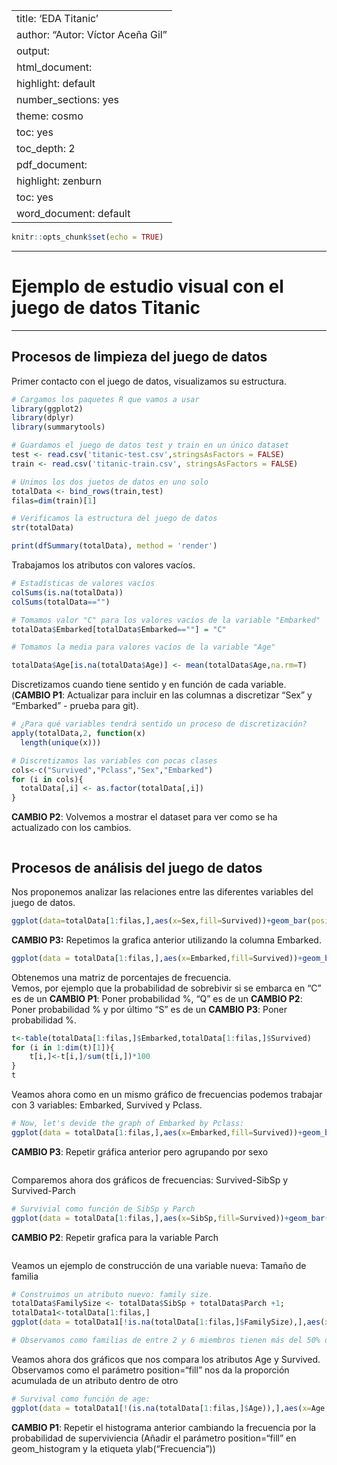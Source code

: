 
---
title: 'EDA Titanic'
author: "Autor: Víctor Aceña Gil"
output:
  html_document:
    highlight: default
    number_sections: yes
    theme: cosmo
    toc: yes
    toc_depth: 2
  pdf_document:
    highlight: zenburn
    toc: yes
  word_document: default
---

```r
knitr::opts_chunk$set(echo = TRUE)
```

******
# Ejemplo de estudio visual con el juego de datos Titanic
******

## Procesos de limpieza del juego de datos

Primer contacto con el juego de datos, visualizamos su estructura.  

```r
# Cargamos los paquetes R que vamos a usar
library(ggplot2)
library(dplyr)
library(summarytools)

# Guardamos el juego de datos test y train en un único dataset
test <- read.csv('titanic-test.csv',stringsAsFactors = FALSE)
train <- read.csv('titanic-train.csv', stringsAsFactors = FALSE)

# Unimos los dos juetos de datos en uno solo
totalData <- bind_rows(train,test)
filas=dim(train)[1]

# Verificamos la estructura del juego de datos
str(totalData)
```

```r
print(dfSummary(totalData), method = 'render')
```

Trabajamos los atributos con valores vacíos.  

```r
# Estadísticas de valores vacíos
colSums(is.na(totalData))
colSums(totalData=="")

# Tomamos valor "C" para los valores vacíos de la variable "Embarked"
totalData$Embarked[totalData$Embarked==""] = "C"

# Tomamos la media para valores vacíos de la variable "Age"

totalData$Age[is.na(totalData$Age)] <- mean(totalData$Age,na.rm=T)
```

Discretizamos cuando tiene sentido y en función de cada variable. (**CAMBIO P1**: Actualizar para incluir en las columnas a discretizar "Sex" y "Embarked" - prueba para git).

```r
# ¿Para qué variables tendrá sentido un proceso de discretización?
apply(totalData,2, function(x) 
  length(unique(x)))

# Discretizamos las variables con pocas clases
cols<-c("Survived","Pclass","Sex","Embarked")
for (i in cols){
  totalData[,i] <- as.factor(totalData[,i])
}
```

**CAMBIO P2**: Volvemos a mostrar el dataset para ver como se ha actualizado con los cambios.
```r

```


## Procesos de análisis del juego de datos

Nos proponemos analizar las relaciones entre las diferentes variables del juego de datos.

```r
ggplot(data=totalData[1:filas,],aes(x=Sex,fill=Survived))+geom_bar(position="fill")+geom_bar(position="fill")

```

**CAMBIO P3:** Repetimos la grafica anterior utilizando la columna Embarked.
```r
ggplot(data = totalData[1:filas,],aes(x=Embarked,fill=Survived))+geom_bar(position="fill")+ylab("Frecuencia")

```

Obtenemos una matriz de porcentajes de frecuencia.  
Vemos, por ejemplo que la probabilidad de sobrebivir si se embarca en "C" es de un **CAMBIO P1**: Poner probabilidad %, "Q" es de un **CAMBIO P2**: Poner probabilidad % y por último "S" es de un **CAMBIO P3**: Poner probabilidad %.

```r
t<-table(totalData[1:filas,]$Embarked,totalData[1:filas,]$Survived)
for (i in 1:dim(t)[1]){
    t[i,]<-t[i,]/sum(t[i,])*100
}
t
```

Veamos ahora como en un mismo gráfico de frecuencias podemos trabajar con 3 variables: Embarked, Survived y Pclass.  

```r
# Now, let's devide the graph of Embarked by Pclass:
ggplot(data = totalData[1:filas,],aes(x=Embarked,fill=Survived))+geom_bar(position="fill")+facet_wrap(~Pclass)
```

**CAMBIO P3**: Repetir gráfica anterior pero agrupando por sexo
```r

```

Comparemos ahora dos gráficos de frecuencias: Survived-SibSp y Survived-Parch

```r
# Survivial como función de SibSp y Parch
ggplot(data = totalData[1:filas,],aes(x=SibSp,fill=Survived))+geom_bar()
```

**CAMBIO P2**: Repetir grafica para la variable Parch
```r

```

Veamos un ejemplo de construcción de una variable nueva: Tamaño de familia

```r

# Construimos un atributo nuevo: family size.
totalData$FamilySize <- totalData$SibSp + totalData$Parch +1;
totalData1<-totalData[1:filas,]
ggplot(data = totalData1[!is.na(totalData[1:filas,]$FamilySize),],aes(x=FamilySize,fill=Survived))+geom_histogram(binwidth =1,position="fill")+ylab("Probabilidad")

# Observamos como familias de entre 2 y 6 miembros tienen más del 50% de posibilidades de supervivencia.  
```

Veamos ahora dos gráficos que nos compara los atributos Age y Survived.  
Observamos como el parámetro position="fill" nos da la proporción acumulada de un atributo dentro de otro

```r
# Survival como función de age:
ggplot(data = totalData1[!(is.na(totalData[1:filas,]$Age)),],aes(x=Age,fill=Survived))+geom_histogram(binwidth =3)
```

**CAMBIO P1**: Repetir el histograma anterior cambiando la frecuencia por la probabilidad de superviviencia (Añadir el parámetro position="fill" en geom_histogram y la etiqueta ylab("Frecuencia"))

```r
```
